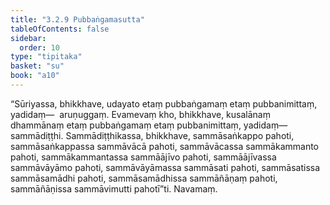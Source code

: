 ```yaml
---
title: "3.2.9 Pubbaṅgamasutta"
tableOfContents: false
sidebar:
  order: 10
type: "tipitaka"
basket: "su"
book: "a10"
---
```



<DynamicBreadcrumb />

<Division number="121" book="a10">

<Paragraph number="1075" book="a10">
“Sūriyassa, bhikkhave, udayato etaṃ pubbaṅgamaṃ etaṃ pubbanimittaṃ, yadidaṃ—  aruṇuggaṃ. Evamevaṃ kho, bhikkhave, kusalānaṃ dhammānaṃ etaṃ pubbaṅgamaṃ etaṃ pubbanimittaṃ, yadidaṃ—  sammādiṭṭhi. Sammādiṭṭhikassa, bhikkhave, sammāsaṅkappo pahoti, sammāsaṅkappassa sammāvācā pahoti, sammāvācassa sammākammanto pahoti, sammākammantassa sammāājīvo pahoti, sammāājīvassa sammāvāyāmo pahoti, sammāvāyāmassa sammāsati pahoti, sammāsatissa sammāsamādhi pahoti, sammāsamādhissa sammāñāṇaṃ pahoti, sammāñāṇissa sammāvimutti pahotī”ti.

</Paragraph>
</Division>

<Paragraph number="1076" type="center" book="a10">
Navamaṃ.
</Paragraph>